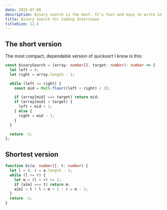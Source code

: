 ```yaml
---
date: 2025-07-08
description: Binary search is the best. It’s fast and easy to write in coding interviews. Here are my go-to variants written in TypeScript.
title: Binary Search for Coding Interviews
titleSize: 12.4
---
```




## The short version

The most compact, dependable version of quicksort I know is this:

```typescript
const binarySearch = (array: number[], target: number): number => {
  let left = 0;
  let right = array.length - 1;

  while (left <= right) {
    const mid = Math.floor((left + right) / 2);

    if (array[mid] === target) return mid;
    if (array[mid] < target) {
      left = mid + 1;
    } else {
      right = mid - 1;
    }
  }

  return -1;
};
```

## Shortest version

```typescript
function bs(a: number[], t: number) {
  let l = 0, r = a.length - 1;
  while (l <= r) {
    let m = (l + r) >> 1;
    if (a[m] === t) return m;
    a[m] < t ? l = m + 1 : r = m - 1;
  }
  return -1;
}
```